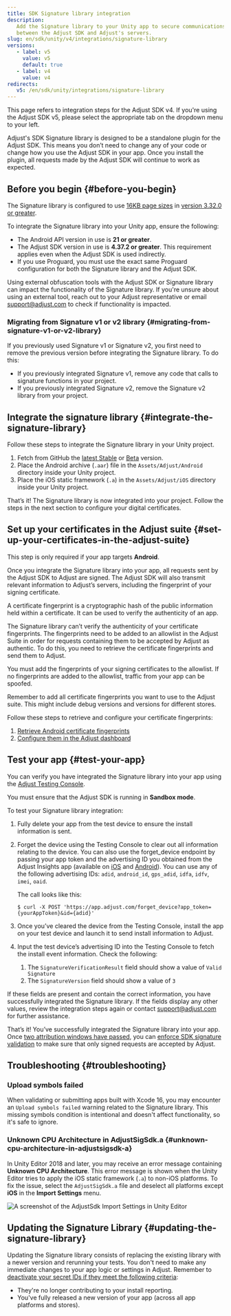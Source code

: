 ```yaml
---
title: SDK Signature library integration
description:
   Add the Signature library to your Unity app to secure communications
   between the Adjust SDK and Adjust's servers.
slug: en/sdk/unity/v4/integrations/signature-library
versions:
   - label: v5
     value: v5
     default: true
   - label: v4
     value: v4
redirects:
   v5: /en/sdk/unity/integrations/signature-library
---
```


<Callout type="note">

This page refers to integration steps for the Adjust SDK v4. If you're using the Adjust SDK v5, please select the appropriate tab on the dropdown menu to your left.

</Callout>

Adjust's SDK Signature library is designed to be a standalone plugin for the Adjust SDK. This means you don’t need to change any of your code or change how you use the Adjust SDK in your app. Once you install the plugin, all requests made by the Adjust SDK will continue to work as expected.

## Before you begin {#before-you-begin}

<Callout type="note">

The Signature library is configured to use [16KB page sizes](https://developer.android.com/guide/practices/page-sizes) in [version 3.32.0 or greater](https://github.com/adjust/adjust_signature_sdk/releases/tag/v3.32.0).

</Callout>

To integrate the Signature library into your Unity app, ensure the following:

- The Android API version in use is **21 or greater**.
- The Adjust SDK version in use is **4.37.2 or greater**. This requirement applies even when the Adjust SDK is used indirectly.
- If you use Proguard, you must use the exact same Proguard configuration for both the Signature library and the Adjust SDK.

<Callout type="important">

Using external obfuscation tools with the Adjust SDK or Signature library can impact the functionality of the Signature library. If you're unsure about using an external tool, reach out to your Adjust representative or email support@adjust.com to check if functionality is impacted.

</Callout>

### Migrating from Signature v1 or v2 library {#migrating-from-signature-v1-or-v2-library}

If you previously used Signature v1 or Signature v2, you first need to remove the previous version before integrating the Signature library. To do this:

- If you previously integrated Signature v1, remove any code that calls to signature functions in your project.
- If you previously integrated Signature v2, remove the Signature v2 library from your project.

## Integrate the signature library {#integrate-the-signature-library}

Follow these steps to integrate the Signature library in your Unity project.

1. Fetch from GitHub the [latest Stable](https://github.com/adjust/adjust_signature_sdk/releases/latest) or [Beta](https://github.com/adjust/adjust_signature_sdk/releases) version.
2. Place the Android archive (`.aar`) file in the `Assets/Adjust/Android` directory inside your Unity project.
3. Place the iOS static framework (`.a`) in the `Assets/Adjust/iOS` directory inside your Unity project.

That’s it! The Signature library is now integrated into your project. Follow the steps in the next section to configure your digital certificates.

## Set up your certificates in the Adjust suite {#set-up-your-certificates-in-the-adjust-suite}

<Callout type="note">

This step is only required if your app targets **Android**.

</Callout>

Once you integrate the Signature library into your app, all requests sent by the Adjust SDK to Adjust are signed. The Adjust SDK will also transmit relevant information to Adjust’s servers, including the fingerprint of your signing certificate.

A certificate fingerprint is a cryptographic hash of the public information held within a certificate. It can be used to verify the authenticity of an app.

The Signature library can’t verify the authenticity of your certificate fingerprints. The fingerprints need to be added to an allowlist in the Adjust Suite in order for requests containing them to be accepted by Adjust as authentic. To do this, you need to retrieve the certificate fingerprints and send them to Adjust.

<Callout type="important">

You must add the fingerprints of your signing certificates to the allowlist. If no fingerprints are added to the allowlist, traffic from your app can be spoofed.

Remember to add all certificate fingerprints you want to use to the Adjust suite. This might include debug versions and versions for different stores.

</Callout>

Follow these steps to retrieve and configure your certificate fingerprints:

1. [Retrieve Android certificate fingerprints](/en/sdk/android/integrations/retrieve-certificate-fingerprints)
2. [Configure them in the Adjust dashboard](https://help.adjust.com/en/article/sdk-signature#add-signatures-in-the-adjust-suite)

## Test your app {#test-your-app}

You can verify you have integrated the Signature library into your app using the [Adjust Testing Console](https://help.adjust.com/en/article/testing-console).

<Callout type="important">

You must ensure that the Adjust SDK is running in **Sandbox mode**.

</Callout>

To test your Signature library integration:

1. Fully delete your app from the test device to ensure the install information is sent.
2. Forget the device using the Testing Console to clear out all information relating to the device. You can also use the forget_device endpoint by passing your app token and the advertising ID you obtained from the Adjust Insights app (available on [iOS](https://apps.apple.com/us/app/adjust-insights/id1125517808) and [Android](https://play.google.com/store/apps/details?id=com.adjust.insights)). You can use any of the following advertising IDs: `adid`, `android_id`, `gps_adid`, `idfa`, `idfv`, `imei`, `oaid`.

   The call looks like this:

   ```console
   $ curl -X POST 'https://app.adjust.com/forget_device?app_token={yourAppToken}&id={adid}'
   ```

3. Once you’ve cleared the device from the Testing Console, install the app on your test device and launch it to send install information to Adjust.
4. Input the test device’s advertising ID into the Testing Console to fetch the install event information. Check the following:
   1. The `SignatureVerificationResult` field should show a value of `Valid Signature`
   2. The `SignatureVersion` field should show a value of `3`

If these fields are present and contain the correct information, you have successfully integrated the Signature library. If the fields display any other values, review the integration steps again or contact support@adjust.com for further assistance.

That’s it! You’ve successfully integrated the Signature library into your app. Once [two attribution windows have passed](https://help.adjust.com/en/article/attribution-windows), you can [enforce SDK signature validation](https://help.adjust.com/en/article/sdk-signature#enforce-signature-validation) to make sure that only signed requests are accepted by Adjust.

## Troubleshooting {#troubleshooting}

### Upload symbols failed

When validating or submitting apps built with Xcode 16, you may encounter an `Upload symbols failed` warning related to the Signature library. This missing symbols condition is intentional and doesn't affect functionality, so it's safe to ignore.

### Unknown CPU Architecture in AdjustSigSdk.a {#unknown-cpu-architecture-in-adjustsigsdk-a}

In Unity Editor 2018 and later, you may receive an error message containing **Unknown CPU Architecture**. This error message is shown when the Unity Editor tries to apply the iOS static framework (`.a`) to non-iOS platforms. To fix the issue, select the `AdjustSigSdk.a` file and deselect all platforms except **iOS** in the **Import Settings** menu.

![A screenshot of the AdjustSdk Import Settings in Unity Editor](@images/sig-v3/unity-import-settings.png)

## Updating the Signature Library {#updating-the-signature-library}

Updating the Signature library consists of replacing the existing library with a newer version and rerunning your tests. You don't need to make any immediate changes to your app logic or settings in Adjust. Remember to [deactivate your secret IDs if they meet the following criteria](https://help.adjust.com/en/article/sdk-signature#manage-your-secret-ids):

- They're no longer contributing to your install reporting.
- You've fully released a new version of your app (across all app platforms and stores).
